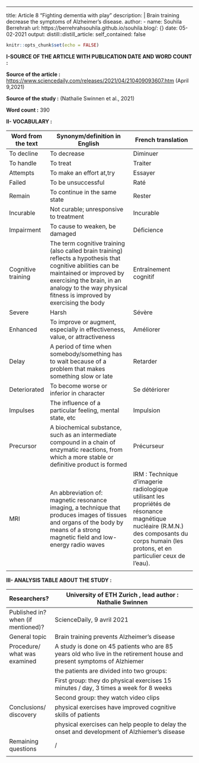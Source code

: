 ---
title: Article 8 "Fighting dementia with play "
description: |
  Brain training decrease the symptoms of Alzheimer's disease.
author:
  - name: Souhila Berrehrah
    url:
      https://berrehrahsouhila.github.io/souhila.blog/: {}
date: 05-02-2021
output:
  distill::distill_article:
    self_contained: false


```r
knitr::opts_chunk$set(echo = FALSE)
```


**I-SOURCE OF THE ARTICLE WITH PUBLICATION DATE AND WORD COUNT :**

**Source of the article :**
<https://www.sciencedaily.com/releases/2021/04/210409093607.htm>  (April 9,2021)

**Source of the study :** (Nathalie Swinnen et al., 2021)

**Word count :** 390

**II- VOCABULARY :**

|             Word from the text  |          Synonym/definition in English                                                                                                                                                                                                      |                         French translation                                                                                                                                                 |
| ------------------------------- | ------------------------------------------------------------------------------------------------------------------------------------------------------------------------------------------------------------------------------------------- | ------------------------------------------------------------------------------------------------------------------------------------------------------------------------------------------ |
| To decline                      | To decrease                                                                                                                                                                                                                                 | Diminuer                                                                                                                                                                                   |
| To handle                       | To treat                                                                                                                                                                                                                                    | Traiter                                                                                                                                                                                    |
| Attempts                        | To make an effort at,try                                                                                                                                                                                                                    | Essayer                                                                                                                                                                                    |
| Failed                          | To be unsuccessful                                                                                                                                                                                                                          | Raté                                                                                                                                                                                       |
| Remain                          | To continue in the same state                                                                                                                                                                                                               | Rester                                                                                                                                                                                     |
| Incurable                       | Not curable; unresponsive to treatment                                                                                                                                                                                                      | Incurable                                                                                                                                                                                  |
| Impairment                      | To cause to weaken, be damaged                                                                                                                                                                                                              | Déficience                                                                                                                                                                                 |
| Cognitive training              | The term cognitive training (also called brain training) reflects a hypothesis that cognitive abilities can be maintained or improved by exercising the brain, in an analogy to the way physical fitness is improved by exercising the body | Entraînement cognitif                                                                                                                                                                      |
| Severe                          | Harsh                                                                                                                                                                                                                                       | Sévère                                                                                                                                                                                     |
| Enhanced                        | To improve or augment, especially in effectiveness, value, or attractiveness                                                                                                                                                                | Améliorer                                                                                                                                                                                  |
| Delay                           | A period of time when somebody/something has to wait because of a problem that makes something slow or late                                                                                                                                 | Retarder                                                                                                                                                                                   |
| Deteriorated                    | To become worse or inferior in character                                                                                                                                                                                                    | Se détériorer                                                                                                                                                                              |
| Impulses                        | The influence of a particular feeling, mental state, etc                                                                                                                                                                                    | Impulsion                                                                                                                                                                                  |
| Precursor                       | A biochemical substance, such as an intermediate compound in a chain of enzymatic reactions, from which a more stable or definitive product is formed                                                                                       | Précurseur                                                                                                                                                                                 |
| MRI                             | An abbreviation of: magnetic resonance imaging, a technique that produces images of tissues and organs of the body by means of a strong magnetic field and low-energy radio waves                                                           | IRM : Technique d'imagerie radiologique utilisant les propriétés de résonance magnétique nucléaire (R.M.N.) des composants du corps humain (les protons, et en particulier ceux de l'eau). |
|                                 |                                                                                                                                                                                                                                             |                                                                                                                                                                                            |

**III- ANALYSIS TABLE ABOUT THE STUDY :**

|  Researchers?                       | University of ETH Zurich , lead author : Nathalie Swinnen                                                              |
| ----------------------------------- | ---------------------------------------------------------------------------------------------------------------------- |
|  Published in? when (if mentioned)? | ScienceDaily, 9 avril 2021                                                                                             |
| General topic                       | Brain training prevents Alzheimer's disease                                                                            |
| Procedure/ what was examined        | A study is done on 45 patients who are 85 years old who live in the retirement house and present symptoms of Alzhiemer |
|                                     | the patients are divided into two groups:                                                                              |
|                                     | First group: they do physical exercises 15 minutes / day, 3 times a week for 8 weeks                                   |
|                                     | Second group: they watch video clips                                                                                   |
| Conclusions/ discovery              | physical exercises have improved cognitive skills of patients                                                          |
|                                     | physical exercises can help people to delay the onset and development of Alzhiemer's disease                           |
| Remaining questions                 | /                                                                                                                      |
|                                     |                                                                                                                        |
